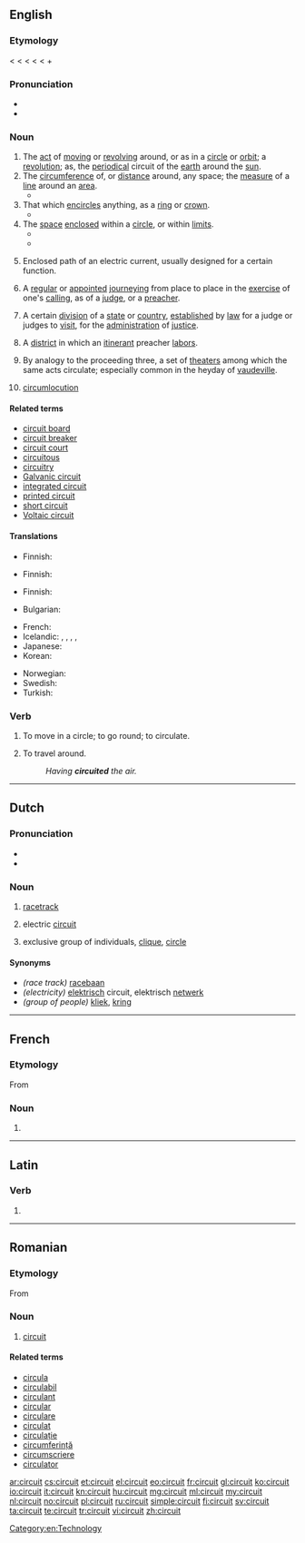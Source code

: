 ==English==

===Etymology===
< {{etyl|enm}} {{term|circuit|lang=enm}} < {{etyl|fro}} {{term|circuit|lang=fro}} < {{etyl|la}} {{term|circuitus||a going round}} < {{term|circuire||go round}} < {{term|circum||around}} + {{term|ire}}

===Pronunciation===
* {{audio|en-us-circuit.ogg|Audio (US)}}
* {{rhymes|ɜː(r)kɪt}}

===Noun===
{{en-noun}}

# The [[act]] of [[moving]] or [[revolving]] around, or as in a [[circle]] or [[orbit]]; a [[revolution]]; as, the [[periodical]] circuit of the [[earth]] around the [[sun]].
# The [[circumference]] of, or [[distance]] around, any space; the [[measure]] of a [[line]] around an [[area]].
#* {{quote-book|passage=So the '''circuit''' or compass of Ireland is 1,800 miles, which is 200 less than Caesar doth reckon or account.|author=[[w:John Stow|John Stow]]}}
# That which [[encircle]]s anything, as a [[ring]] or [[crown]].
#* {{quote-book|year=1590|passage=And this fell tempest shall not cease to rage Until the golden '''circuit''' on my head, Like to the glorious sun's transparent beams, Do calm the fury of this mad-bred flaw.|author=William Shakespeare|title=Henry VI|section=Part II, Act III, Scene I, line 351}}
# The [[space]] [[enclose]]d within a [[circle]], or within [[limit]]s.
#* {{quote-book|year=1592|passage="Fondling," she saith, "since I have hemm'd thee here Within the '''circuit''' of this ivory pale, I'll be a park, and thou shalt be my deer: Feed where thou wilt, on mountain, or in dale; Graze on my lips; and if those hills be dry, Stray lower, where the pleasant fountains lie.|author=William Shakespeare|title=Venus and Adonis|section=Stanza 39, line 229}}
#* {{quote-book|passage=A '''circuit''' wide enclosed with goodliest trees.|author=John Milton|title=Paradise Lost|year=1667}}
# {{electricity}} Enclosed path of an electric current, usually designed for a certain function.
# A [[regular]] or [[appoint]]ed [[journey]]ing from place to place in the [[exercise]] of one's [[calling]], as of a [[judge]], or a [[preacher]].
# {{legal}} A certain [[division]] of a [[state]] or [[country]], [[establish]]ed by [[law]] for a judge or judges to [[visit]], for the [[administration]] of [[justice]].
# {{context|Methodist Church}} A [[district]] in which an [[itinerant]] preacher [[labor]]s.
# By analogy to the proceeding three, a set of [[theater]]s among which the same acts circulate; especially common in the heyday of [[vaudeville]].
# {{obsolete}} [[circumlocution]]

====Related terms====
* [[circuit board]]
* [[circuit breaker]]
* [[circuit court]]
* [[circuitous]]
* [[circuitry]]
* [[Galvanic circuit]]
* [[integrated circuit]]
* [[printed circuit]]
* [[short circuit]]
* [[Voltaic circuit]]

====Translations====
{{trans-top|the act of moving or revolving around}}
* Finnish: {{t-|fi|kierto}}
{{trans-mid}}
{{trans-bottom}}

{{trans-top|the circumference of, or distance around, any space}}
* Finnish: {{t-|fi|ympärysmitta}}
{{trans-mid}}
{{trans-bottom}}

{{trans-top|a regular or appointed journeying}}
* Finnish: {{t-|fi|kierto}}
{{trans-mid}}
{{trans-bottom}}

{{trans-top|The [[space]] [[enclose]]d within a [[circle]]}}
* Bulgarian: {{t|bg|кръг}}
{{trans-mid}}
{{trans-bottom}}

{{trans-top|electric current path}}
* French: {{t+|fr|circuit}}
* Icelandic: {{t|is|rafrás|f}}, {{t|is|straumrás|f}}, {{t|is|rafstraumsrás|f}}, {{t|is|lína|f}}, {{t|is|rás|f}}
* Japanese: {{t|ja|回路|tr=kairo}}
* Korean: {{t|ko|회로|tr=hoero|sc=Hang}}
{{trans-mid}}
* Norwegian: {{t|no|kretsløp|n}}
* Swedish: {{t|sv|krets|n}}
* Turkish: {{t|tr|devre}}
{{trans-bottom}}

===Verb===
{{en-verb}}

# {{intransitive|obsolete}} To move in a circle; to go round; to circulate.
# {{obsolete}} To travel around.
#: ''Having '''circuited''' the air.''

[[Category:en:Technology]]

----

==Dutch==

===Pronunciation===
* {{IPA|/sɪrˈkʋi/|lang=nl}}
* {{audio|Nl-circuit.ogg|Audio}}

===Noun===
{{nl-noun|g=n|pl=circuits}}

# {{sports}} [[racetrack]]
# {{physics}} electric [[#English|circuit]]
# {{figuratively}} exclusive group of individuals, [[clique]], [[circle]]

====Synonyms====
* ''(race track)'' [[racebaan]]
* ''(electricity)'' [[elektrisch]] circuit, elektrisch [[netwerk]]
* ''(group of people)'' [[kliek]], [[kring]]

----

==French==

===Etymology===
From {{etyl|la|fr}}

===Noun===
{{fr-noun|m}}

# {{l|en|circuit}}{{attention|fr|please expand}}

----

==Latin==

===Verb===
{{la-verb-form|circuit}}

# {{conjugation of|circueo|circueō|3|s|pres|act|ind|lang=la}}
{{count page|[[Wiktionary:Page count]]}}

----

==Romanian==

===Etymology===
From {{etyl|la|ro}} {{term|circuitus}}

===Noun===
{{ro-noun|n}}

# [[English|circuit]]

====Related terms====
* [[circula]]
* [[circulabil]]
* [[circulant]]
* [[circular]]
* [[circulare]]
* [[circulat]]
* [[circulație]]
* [[circumferință]]
* [[circumscriere]]
* [[circulator]]

[[ar:circuit]]
[[cs:circuit]]
[[et:circuit]]
[[el:circuit]]
[[eo:circuit]]
[[fr:circuit]]
[[gl:circuit]]
[[ko:circuit]]
[[io:circuit]]
[[it:circuit]]
[[kn:circuit]]
[[hu:circuit]]
[[mg:circuit]]
[[ml:circuit]]
[[my:circuit]]
[[nl:circuit]]
[[no:circuit]]
[[pl:circuit]]
[[ru:circuit]]
[[simple:circuit]]
[[fi:circuit]]
[[sv:circuit]]
[[ta:circuit]]
[[te:circuit]]
[[tr:circuit]]
[[vi:circuit]]
[[zh:circuit]]